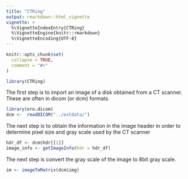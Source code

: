```yaml
---
title: "CTRing"
output: rmarkdown::html_vignette
vignette: >
  %\VignetteIndexEntry{CTRing}
  %\VignetteEngine{knitr::rmarkdown}
  %\VignetteEncoding{UTF-8}
---
```


```r
knitr::opts_chunk$set(
  collapse = TRUE,
  comment = "#>"
)
```

```r
library(CTRing)
```

The first step is to import an image of a disk obtained from a CT scanner. These are often in dicom (or dcm) formats.

```r
library(oro.dicom)
dcm <-  readDICOM("../extdata/")
```

The next step is to obtain the information in the image header in order to determine pixel size and gray scale used by the CT scanner

```r
hdr_df <- dcm$hdr[[1]]
image_info <- getImageInfo(hdr = hdr_df)
```

The next step is convert the gray scale of the image to 8bit gray scale.

```r
im <- imageToMatrix(dcm$img)
```

